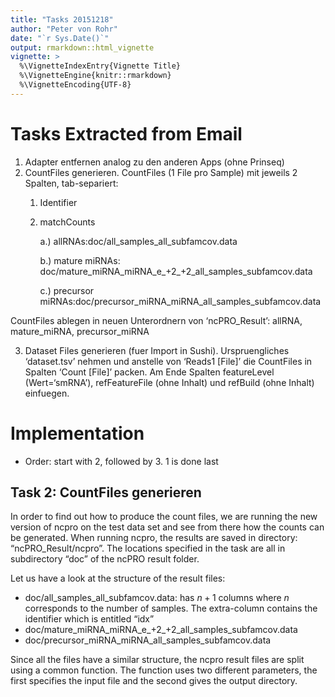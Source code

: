 ```yaml
---
title: "Tasks 20151218"
author: "Peter von Rohr"
date: "`r Sys.Date()`"
output: rmarkdown::html_vignette
vignette: >
  %\VignetteIndexEntry{Vignette Title}
  %\VignetteEngine{knitr::rmarkdown}
  %\VignetteEncoding{UTF-8}
---
```


# Tasks Extracted from Email


1. Adapter entfernen analog zu den anderen Apps (ohne Prinseq)
2. CountFiles generieren. CountFiles (1 File pro Sample) mit jeweils 2 Spalten, tab-separiert:
    1. Identifier
    2. matchCounts 

        a.) allRNAs:doc/all_samples_all_subfamcov.data

        b.) mature miRNAs: doc/mature_miRNA_miRNA_e_+2_+2_all_samples_subfamcov.data

        c.) precursor miRNAs:doc/precursor_miRNA_miRNA_all_samples_subfamcov.data

CountFiles ablegen in neuen Unterordnern von 'ncPRO_Result': allRNA, mature_miRNA,  precursor_miRNA

3. Dataset Files generieren (fuer Import in Sushi). Urspruengliches 'dataset.tsv' nehmen und anstelle von 'Reads1 [File]'   die CountFiles in Spalten 'Count [File]' packen. Am Ende Spalten featureLevel (Wert='smRNA'), refFeatureFile (ohne Inhalt) und refBuild (ohne Inhalt) einfuegen.


# Implementation

* Order: start with 2, followed by 3. 1 is done last

## Task 2: CountFiles generieren
In order to find out how to produce the count files, we are running the new version of ncpro on the test data set and see from there how the counts can be generated. When running ncpro, the results are saved in directory: "ncPRO_Result/ncpro". The locations specified in the task are all in subdirectory "doc" of the ncPRO result folder. 

Let us have a look at the structure of the result files:

* doc/all_samples_all_subfamcov.data: has $n+1$ columns where $n$ corresponds to the number of samples. The extra-column contains the identifier which is entitled "idx"
* doc/mature_miRNA_miRNA_e_+2_+2_all_samples_subfamcov.data
* doc/precursor_miRNA_miRNA_all_samples_subfamcov.data

Since all the files have a similar structure, the ncpro result files are split using a common function. The function uses two different parameters, the first specifies the input file and the second gives the output directory. 


